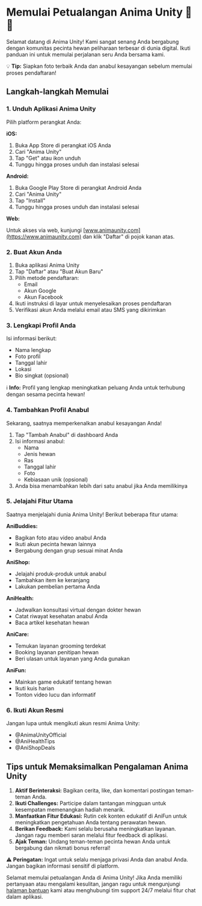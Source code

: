 # Memulai Petualangan Anima Unity 🚀🐾

Selamat datang di Anima Unity! Kami sangat senang Anda bergabung dengan komunitas pecinta hewan peliharaan terbesar di dunia digital. Ikuti panduan ini untuk memulai perjalanan seru Anda bersama kami.

💡 **Tip:** Siapkan foto terbaik Anda dan anabul kesayangan sebelum memulai proses pendaftaran!

## Langkah-langkah Memulai

### 1. Unduh Aplikasi Anima Unity

Pilih platform perangkat Anda:

**iOS:**

1. Buka App Store di perangkat iOS Anda
2. Cari "Anima Unity"
3. Tap "Get" atau ikon unduh
4. Tunggu hingga proses unduh dan instalasi selesai

**Android:**

1. Buka Google Play Store di perangkat Android Anda
2. Cari "Anima Unity"
3. Tap "Install"
4. Tunggu hingga proses unduh dan instalasi selesai

**Web:**

Untuk akses via web, kunjungi [www.animaunity.com](https://www.animaunity.com) dan klik "Daftar" di pojok kanan atas.

### 2. Buat Akun Anda

1. Buka aplikasi Anima Unity
2. Tap "Daftar" atau "Buat Akun Baru"
3. Pilih metode pendaftaran:
   - Email
   - Akun Google
   - Akun Facebook
4. Ikuti instruksi di layar untuk menyelesaikan proses pendaftaran
5. Verifikasi akun Anda melalui email atau SMS yang dikirimkan

### 3. Lengkapi Profil Anda

Isi informasi berikut:

- Nama lengkap
- Foto profil
- Tanggal lahir
- Lokasi
- Bio singkat (opsional)

ℹ️ **Info:** Profil yang lengkap meningkatkan peluang Anda untuk terhubung dengan sesama pecinta hewan!

### 4. Tambahkan Profil Anabul

Sekarang, saatnya memperkenalkan anabul kesayangan Anda!

1. Tap "Tambah Anabul" di dashboard Anda
2. Isi informasi anabul:
   - Nama
   - Jenis hewan
   - Ras
   - Tanggal lahir
   - Foto
   - Kebiasaan unik (opsional)
3. Anda bisa menambahkan lebih dari satu anabul jika Anda memilikinya

### 5. Jelajahi Fitur Utama

Saatnya menjelajahi dunia Anima Unity! Berikut beberapa fitur utama:

**AniBuddies:**

- Bagikan foto atau video anabul Anda
- Ikuti akun pecinta hewan lainnya
- Bergabung dengan grup sesuai minat Anda

**AniShop:**

- Jelajahi produk-produk untuk anabul
- Tambahkan item ke keranjang
- Lakukan pembelian pertama Anda

**AniHealth:**

- Jadwalkan konsultasi virtual dengan dokter hewan
- Catat riwayat kesehatan anabul Anda
- Baca artikel kesehatan hewan

**AniCare:**

- Temukan layanan grooming terdekat
- Booking layanan penitipan hewan
- Beri ulasan untuk layanan yang Anda gunakan

**AniFun:**

- Mainkan game edukatif tentang hewan
- Ikuti kuis harian
- Tonton video lucu dan informatif

### 6. Ikuti Akun Resmi

Jangan lupa untuk mengikuti akun resmi Anima Unity:

- @AnimaUnityOfficial
- @AniHealthTips
- @AniShopDeals

## Tips untuk Memaksimalkan Pengalaman Anima Unity

1. **Aktif Berinteraksi:** Bagikan cerita, like, dan komentari postingan teman-teman Anda.
2. **Ikuti Challenges:** Participe dalam tantangan mingguan untuk kesempatan memenangkan hadiah menarik.
3. **Manfaatkan Fitur Edukasi:** Rutin cek konten edukatif di AniFun untuk meningkatkan pengetahuan Anda tentang perawatan hewan.
4. **Berikan Feedback:** Kami selalu berusaha meningkatkan layanan. Jangan ragu memberi saran melalui fitur feedback di aplikasi.
5. **Ajak Teman:** Undang teman-teman pecinta hewan Anda untuk bergabung dan nikmati bonus referral!

⚠️ **Peringatan:** Ingat untuk selalu menjaga privasi Anda dan anabul Anda. Jangan bagikan informasi sensitif di platform.

Selamat memulai petualangan Anda di Anima Unity! Jika Anda memiliki pertanyaan atau mengalami kesulitan, jangan ragu untuk mengunjungi [halaman bantuan](/support) kami atau menghubungi tim support 24/7 melalui fitur chat dalam aplikasi.